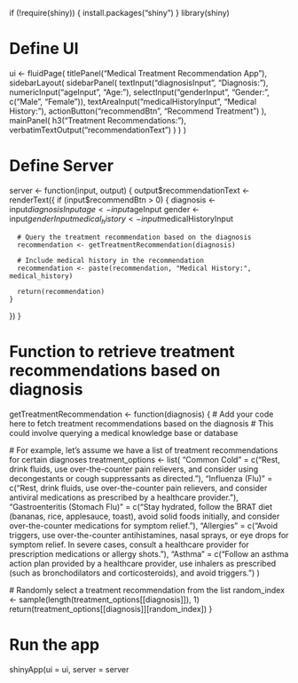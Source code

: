 if (!require(shiny))
 {
  install.packages("shiny")
}
library(shiny)

# Define UI
ui <- fluidPage(
  titlePanel("Medical Treatment Recommendation App"),
  sidebarLayout(
    sidebarPanel(
      textInput("diagnosisInput", "Diagnosis:"),
      numericInput("ageInput", "Age:"),
      selectInput("genderInput", "Gender:", c("Male", "Female")),
      textAreaInput("medicalHistoryInput", "Medical History:"),
      actionButton("recommendBtn", "Recommend Treatment")
    ),
    mainPanel(
      h3("Treatment Recommendations:"),
      verbatimTextOutput("recommendationText")
    )
  )
)

# Define Server
server <- function(input, output) {
  output$recommendationText <- renderText({
    if (input$recommendBtn > 0) {
      diagnosis <- input$diagnosisInput
      age <- input$ageInput
      gender <- input$genderInput
      medical_history <- input$medicalHistoryInput

      # Query the treatment recommendation based on the diagnosis
      recommendation <- getTreatmentRecommendation(diagnosis)

      # Include medical history in the recommendation
      recommendation <- paste(recommendation, "Medical History:", medical_history)

      return(recommendation)
    }
  })
}

# Function to retrieve treatment recommendations based on diagnosis
getTreatmentRecommendation <- function(diagnosis) {
  # Add your code here to fetch treatment recommendations based on the diagnosis
  # This could involve querying a medical knowledge base or database

  # For example, let's assume we have a list of treatment recommendations for certain diagnoses
  treatment_options <- list(
    "Common Cold" = c("Rest, drink fluids, use over-the-counter pain relievers, and consider using decongestants or cough suppressants as directed."),
    "Influenza (Flu)" = c("Rest, drink fluids, use over-the-counter pain relievers, and consider antiviral medications as prescribed by a healthcare provider."),
    "Gastroenteritis (Stomach Flu)" = c("Stay hydrated, follow the BRAT diet (bananas, rice, applesauce, toast), avoid solid foods initially, and consider over-the-counter medications for symptom relief."),
    "Allergies" = c("Avoid triggers, use over-the-counter antihistamines, nasal sprays, or eye drops for symptom relief. In severe cases, consult a healthcare provider for prescription medications or allergy shots."),
    "Asthma" = c("Follow an asthma action plan provided by a healthcare provider, use inhalers as prescribed (such as bronchodilators and corticosteroids), and avoid triggers.")
  )

  # Randomly select a treatment recommendation from the list
  random_index <- sample(length(treatment_options[[diagnosis]]), 1)
  return(treatment_options[[diagnosis]][random_index])
}

# Run the app
shinyApp(ui = ui, server = server